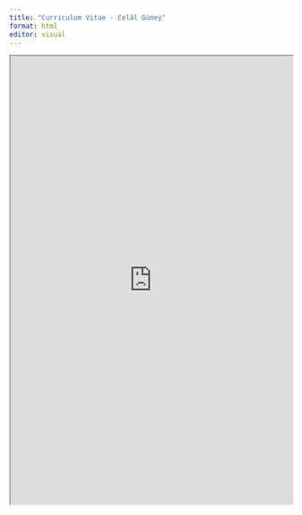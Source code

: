 ```yaml
---
title: "Curriculum Vitae - Celâl Güney"
format: html
editor: visual
---
```


<iframe width="100%" height="800" src="https://github.com/Jeylal/celalguney/blob/master/modern%20resume-9.pdf">

</iframe>
